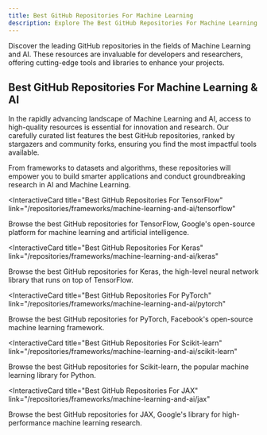 ```yaml
---
title: Best GitHub Repositories For Machine Learning
description: Explore The Best GitHub Repositories For Machine Learning & AI. Our Repos List Are Ranked By Most Stargazers And Forked By Community.
---
```

Discover the leading GitHub repositories in the fields of Machine Learning and AI. These resources are invaluable for developers and researchers, offering cutting-edge tools and libraries to enhance your projects.

## Best GitHub Repositories For Machine Learning & AI

In the rapidly advancing landscape of Machine Learning and AI, access to high-quality resources is essential for innovation and research. Our carefully curated list features the best GitHub repositories, ranked by stargazers and community forks, ensuring you find the most impactful tools available.

From frameworks to datasets and algorithms, these repositories will empower you to build smarter applications and conduct groundbreaking research in AI and Machine Learning.

<InteractiveCard 
    title="Best GitHub Repositories For TensorFlow"
    link="/repositories/frameworks/machine-learning-and-ai/tensorflow"
>
Browse the best GitHub repositories for TensorFlow, Google's open-source platform for machine learning and artificial intelligence.
</InteractiveCard>

<InteractiveCard 
    title="Best GitHub Repositories For Keras"
    link="/repositories/frameworks/machine-learning-and-ai/keras"
>
Browse the best GitHub repositories for Keras, the high-level neural network library that runs on top of TensorFlow.
</InteractiveCard>

<InteractiveCard 
    title="Best GitHub Repositories For PyTorch"
    link="/repositories/frameworks/machine-learning-and-ai/pytorch"
>
Browse the best GitHub repositories for PyTorch, Facebook's open-source machine learning framework.
</InteractiveCard>

<InteractiveCard 
    title="Best GitHub Repositories For Scikit-learn"
    link="/repositories/frameworks/machine-learning-and-ai/scikit-learn"
>
Browse the best GitHub repositories for Scikit-learn, the popular machine learning library for Python.
</InteractiveCard>

<InteractiveCard 
    title="Best GitHub Repositories For JAX"
    link="/repositories/frameworks/machine-learning-and-ai/jax"
>
Browse the best GitHub repositories for JAX, Google's library for high-performance machine learning research.
</InteractiveCard>
